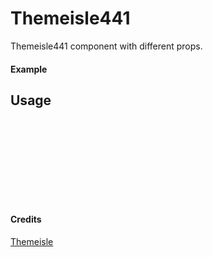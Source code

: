 
<Meta of={Themeisle441} title="Themeisle/Themeisle441" />

# Themeisle441

Themeisle441 component with different props.

#### Example

<Canvas of={Themeisle441.Primary} />

## Usage

```ts
import { Themeisle441 } from "yadl-ui";

const Example = () => {
  return (
      <Themeisle441 />
  );
};

export default Example;
```

#### Credits
[Themeisle](https://themeisle.com/illustrations/)
